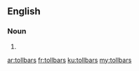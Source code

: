 ==English==

===Noun===
{{head|en|plural}}

# {{plural of|tollbar|lang=en|nocat=1}}

[[ar:tollbars]]
[[fr:tollbars]]
[[ku:tollbars]]
[[my:tollbars]]